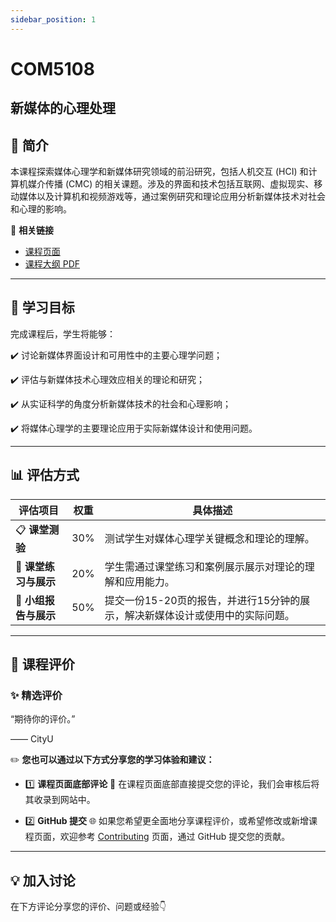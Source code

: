 ```yaml
---
sidebar_position: 1
---
```


# COM5108
## 新媒体的心理处理

## **📘 简介**
本课程探索媒体心理学和新媒体研究领域的前沿研究，包括人机交互 (HCI) 和计算机媒介传播 (CMC) 的相关课题。涉及的界面和技术包括互联网、虚拟现实、移动媒体以及计算机和视频游戏等，通过案例研究和理论应用分析新媒体技术对社会和心理的影响。

🔗 **相关链接**
- [课程页面](https://www.cityu.edu.hk/catalogue/pg/202425/course/COM5108.htm)
- [课程大纲 PDF](https://www.cityu.edu.hk/catalogue/pg/202425/course/COM5108.pdf)

---

## **🎯 学习目标**

完成课程后，学生将能够：

✔️ 讨论新媒体界面设计和可用性中的主要心理学问题；

✔️ 评估与新媒体技术心理效应相关的理论和研究；

✔️ 从实证科学的角度分析新媒体技术的社会和心理影响；

✔️ 将媒体心理学的主要理论应用于实际新媒体设计和使用问题。

---

## **📊 评估方式**

| **评估项目**          | **权重** | **具体描述**                                                                                       |
|----------------------|---------|---------------------------------------------------------------------------------------------------|
| 📋 **课堂测验**        | 30%     | 测试学生对媒体心理学关键概念和理论的理解。                                                          |
| 📝 **课堂练习与展示**    | 20%     | 学生需通过课堂练习和案例展示展示对理论的理解和应用能力。                                              |
| 📑 **小组报告与展示**    | 50%     | 提交一份15-20页的报告，并进行15分钟的展示，解决新媒体设计或使用中的实际问题。                              |

---

## **💬 课程评价**

### ✨ **精选评价**
<div className={commentStyles.commentBox}>
    <p className={commentStyles.commentText}>
        “期待你的评价。”
    </p>
    <p className={commentStyles.commentAuthor}>—— CityU</p>
</div>

✏️ **您也可以通过以下方式分享您的学习体验和建议：**

- 1️⃣ **课程页面底部评论**
💬 在课程页面底部直接提交您的评论，我们会审核后将其收录到网站中。

- 2️⃣ **GitHub 提交**
🌐 如果您希望更全面地分享课程评价，或希望修改或新增课程页面，欢迎参考 [Contributing](https://penjc.github.io/cityU-navigator/contributing) 页面，通过 GitHub 提交您的贡献。

---

## **💡 加入讨论**

在下方评论分享您的评价、问题或经验👇
<Utterances />
